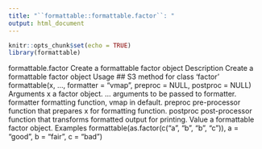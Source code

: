 ---
title: "``formattable::formattable.factor``: "
output: html_document
---

```{r setup, include=FALSE}
knitr::opts_chunk$set(echo = TRUE)
library(formattable)
```

formattable.factor Create a formattable factor object
Description
Create a formattable factor object
Usage
## S3 method for class 'factor'
formattable(x, ..., formatter = "vmap", preproc = NULL,
postproc = NULL)
Arguments
x a factor object.
... arguments to be passed to formatter.
formatter formatting function, vmap in default.
preproc pre-processor function that prepares x for formatting function.
postproc post-processor function that transforms formatted output for printing.
Value
a formattable factor object.
Examples
formattable(as.factor(c("a", "b", "b", "c")),
a = "good", b = "fair", c = "bad")